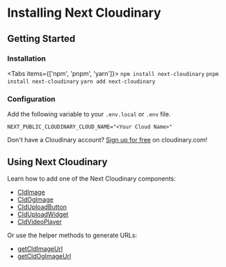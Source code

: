 



<Head>
  <title>Installation - Next Cloudinary</title>
  <meta name="og:title" content="Installing Next Cloudinary - Next Cloudinary" />
  <meta name="og:url" content={`https://next-cloudinary.spacejelly.dev/installation`} />
</Head>

<OgImage
  title="Installation"
  twitterTitle="Installing Next Cloudinary"
/>

# Installing Next Cloudinary

## Getting Started

<Steps>

### Installation

<Tabs items={['npm', 'pnpm', 'yarn']}>
  <Tab>
    ```
    npm install next-cloudinary
    ```
  </Tab>
  <Tab>
    ```
    pnpm install next-cloudinary
    ```
  </Tab>
  <Tab>
    ```
    yarn add next-cloudinary
    ```
  </Tab>
</Tabs>

### Configuration

Add the following variable to your `.env.local` or `.env` file.

```
NEXT_PUBLIC_CLOUDINARY_CLOUD_NAME="<Your Cloud Name>"
```

<Callout emoji={false}>
Don't have a Cloudinary account? <a href="https://cloudinary.com/users/register_free?utm_campaign=devx_nextcloudinary&utm_medium=referral&utm_source=nextcloudinary">Sign up for free</a> on cloudinary.com!
</Callout>

</Steps>

## Using Next Cloudinary

Learn how to add one of the Next Cloudinary components:

* [CldImage](/cldimage/basic-usage)
* [CldOgImage](/cldogimage/basic-usage)
* [CldUploadButton](/clduploadbutton/basic-usage)
* [CldUploadWidget](/clduploadwidget/basic-usage)
* [CldVideoPlayer](/cldvideoplayer/basic-usage)

Or use the helper methods to generate URLs:

* [getCldImageUrl](/getcldimageurl/basic-usage)
* [getCldOgImageUrl](/getcldogimageurl/basic-usage)